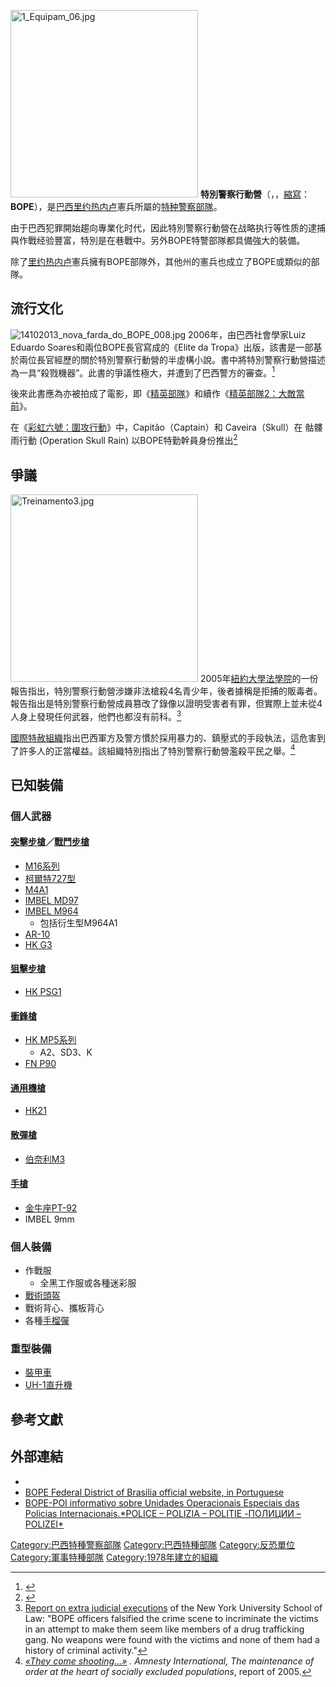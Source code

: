 {{expand|time=2014-05-17T11:04:45+00:00}}
{{NoteTA
|G1=Firearms
|G2=Military
|G3=長度單位
|G4=地區用語
|G5=地名
}}
{{Infobox law enforcement agency
|unit_name= 特別警察行動營
|patch= [[File:Bope_Rio_de_Janeiro_Insignia.png|150px]]
|patchcaption= 臂章
|country= {{BRA}}
|type= [[特種警察部隊|特種警察部隊]]
|branch= [[里约热内卢|里约热内卢]]憲兵
|dates= {{start date and age|1978|01|19}}
|specialization= 執法、人質營救
|command_structure=
|size= 
|current_commander= 
|garrison= 
|ceremonial_chief=
|nickname= 
|motto= 顱骨上的刀<br/>戰勝死亡
|colors=
|march=
|mascot=
|battles=
|notable_commanders= 
|anniversaries=
|decorations=
}}
[[File:1_Equipam_06.jpg|300px]]
'''特別警察行動營'''（{{lang-pt|'''Batalhão de Operações Policiais Especiais'''}}，{{IPA-pt|bataˈʎɐ̃w dʒi opeɾaˈsõjs poliˈsjajs ispeˈsjajs|lang}}，[[縮寫|縮寫]]：'''BOPE'''），是[[巴西|巴西]][[里约热内卢|里约热内卢]]憲兵所屬的[[特种警察部隊|特种警察部隊]]。

由于巴西犯罪開始趨向專業化时代，因此特別警察行動營在战略执行等性质的逮捕與作戰经验豐富，特別是在巷戰中。另外BOPE特警部隊都具備強大的裝備。

除了[[里约热内卢|里约热内卢]]憲兵擁有BOPE部隊外，其他州的憲兵也成立了BOPE或類似的部隊。

==流行文化==
[[File:14102013_nova_farda_do_BOPE_008.jpg|thumb]]
2006年，由巴西社會學家Luiz Eduardo Soares和兩位BOPE長官寫成的《Elite da Tropa》出版，該書是一部基於兩位長官經歷的關於特別警察行動營的半虛構小說。書中將特別警察行動營描述為一具“殺戮機器”。此書的爭議性極大，并遭到了巴西警方的審查。<ref>{{cite web
 |url         = http://www1.folha.uol.com.br/folha/cotidiano/ult95u120946.shtml
 |title       = Livro sobre elite da PM do Rio causou punição, diz autor
 |author      = Mario Hugo Monken
 |accessdate  = 5 September 2007
 |date        = 29 April 2006
 |publisher   = [[Folha_de_S._Paulo|Folha de S. Paulo]]
 |archiveurl  = https://web.archive.org/web/20071017235926/http://www1.folha.uol.com.br/folha/cotidiano/ult95u120946.shtml
 |archivedate = 2007年10月17日
 |deadurl     = no
}}</ref>

後來此書應為亦被拍成了電影，即《[[精銳部隊|精英部隊]]》和續作《[[精英部隊2：大敵當前|精英部隊2：大敵當前]]》。

在《[[彩虹六號：圍攻行動|彩虹六號：圍攻行動]]》中，Capitão（Captain）和 Caveira（Skull）在 骷髏雨行動 (Operation Skull Rain) 以BOPE特勤幹員身份推出<ref>{{Cite web |url=http://www.ubisoft.com.tw/zh-yue/rainbow-six-siege-operation-skull-rain-recruits-brazils-bope-operators/ |title=存档副本 |access-date=2017-05-18 |archive-date=2018-07-06 |archive-url=https://web.archive.org/web/20180706003734/http://www.ubisoft.com.tw/zh-yue/rainbow-six-siege-operation-skull-rain-recruits-brazils-bope-operators/ |dead-url=no }}</ref>

==爭議==
[[File:Treinamento3.jpg|300px]]
2005年[[紐約大學法學院|紐約大學法學院]]的一份報告指出，特別警察行動營涉嫌非法槍殺4名青少年，後者據稱是拒捕的販毒者。報告指出是特別警察行動營成員篡改了錄像以證明受害者有罪，但實際上並未從4人身上發現任何武器，他們也都沒有前科。<ref>[http://www.extrajudicialexecutions.org/application/media/E_CN_4_2005_7_Add_1%202005.pdf Report on extra judicial executions] {{Wayback|url=http://www.extrajudicialexecutions.org/application/media/E_CN_4_2005_7_Add_1%202005.pdf |date=20210121073449 }} of the New York University School of Law: "BOPE officers falsified the crime scene to incriminate the victims in an attempt to make them seem like members of a drug trafficking gang. No weapons were found with the victims and none of them had a history of criminal activity."</ref>

[[國際特赦組織|國際特赦組織]]指出巴西軍方及警方慣於採用暴力的、鎮壓式的手段執法，這危害到了許多人的正當權益。該組織特別指出了特別警察行動營濫殺平民之舉。<ref>''[http://www.amnesty.org/en/library/info/AMR19/025/2005/en «They come shooting…»] {{Wayback|url=http://www.amnesty.org/en/library/info/AMR19/025/2005/en |date=20140805125928 }}. Amnesty International, The maintenance of order at the heart of socially excluded populations'', report of 2005.</ref>

==已知裝備==

===個人武器===

====[[突擊步槍|突擊步槍]]／[[戰鬥步槍|戰鬥步槍]]====
* [[M16突擊步槍|M16系列]]
* [[CAR-15卡賓槍|柯爾特727型]]
* [[M4卡賓槍|M4A1]]
* [[IMBEL_MD97突擊步槍|IMBEL MD97]]
* [[FN_FAL自動步槍|IMBEL M964]]
** 包括衍生型M964A1
* [[AR-10自動步槍|AR-10]]
* [[HK_G3自動步槍|HK G3]]

====[[狙擊步槍|狙擊步槍]]====
* [[HK_PSG1狙擊步槍|HK PSG1]]

====[[衝鋒槍|衝鋒槍]]====
* [[HK_MP5衝鋒槍|HK MP5系列]]
** A2、SD3、K
* [[FN_P90衝鋒槍|FN P90]]

====[[通用機槍|通用機槍]]====
* [[HK21通用機槍|HK21]]

====[[散彈槍|散彈槍]]====
* [[伯奈利M3_Super_90霰彈槍|伯奈利M3]]

====[[手槍|手槍]]====
* [[金牛座PT92半自動手槍|金牛座PT-92]]
* IMBEL 9mm

===個人裝備===
* 作戰服
** 全黑工作服或各種迷彩服
* [[戰術頭盔|戰術頭盔]]
* 戰術背心、攜板背心
* 各種[[手榴彈|手榴彈]]

===重型裝備===
* [[裝甲車|裝甲車]]
* [[UH-1直升機|UH-1直升機]]

==參考文獻==
{{reflist|2}}

==外部連結==
{{Commons category|Batallón de Operaciones Policiales Especiales}}
* {{official website|http://www.bopeoficial.com/}}
* [https://web.archive.org/web/20100213085656/http://www.pmdf.df.gov.br/bope/ BOPE Federal District of Brasilia official website, in Portuguese]
* [http://bopinter.blogspot.com/  BOPE-POI informativo sobre Unidades Operacionais Especiais das Policias Internacionais.*POLICE – POLIZIA – POLITIE -ПОЛИЦИИ – POLIZEI*] {{Wayback|url=http://bopinter.blogspot.com/ |date=20110708025539 }}

[[Category:巴西特種警察部隊|Category:巴西特種警察部隊]]
[[Category:巴西特種部隊|Category:巴西特種部隊]]
[[Category:反恐單位|Category:反恐單位]]
[[Category:軍事特種部隊|Category:軍事特種部隊]]
[[Category:1978年建立的組織|Category:1978年建立的組織]]